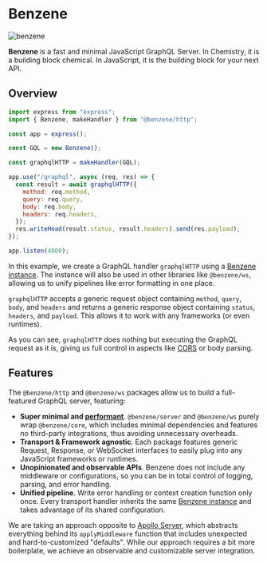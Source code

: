 # Benzene

![benzene](/og.png)

**Benzene** is a fast and minimal JavaScript GraphQL Server. In Chemistry, it is a building block chemical. In JavaScript, it is the building block for your next API.

## Overview

```js
import express from "express";
import { Benzene, makeHandler } from "@benzene/http";

const app = express();

const GQL = new Benzene();

const graphqlHTTP = makeHandler(GQL);

app.use("/graphql", async (req, res) => {
  const result = await graphqlHTTP({
    method: req.method,
    query: req.query,
    body: req.body,
    headers: req.headers,
  });
  res.writeHead(result.status, result.headers).send(res.payload);
});

app.listen(4000);
```

In this example, we create a GraphQL handler `graphqlHTTP` using a [Benzene instance](/reference/benzene). The instance will also be used in other libraries like `@benzene/ws`, allowing us to unify pipelines like error formatting in one place.

`graphqlHTTP` accepts a generic request object containing `method`, `query`, `body`, and `headers` and returns a generic response object containing `status`, `headers`, and `payload`. This allows it to work with any frameworks (or even runtimes).

As you can see, `graphqlHTTP` does nothing but executing the GraphQL request as it is, giving us full control in aspects like [CORS](https://developer.mozilla.org/en-US/docs/Web/HTTP/CORS) or body parsing.

## Features

The `@benzene/http` and `@benzene/ws` packages allow us to build a full-featured GraphQL server, featuring:

- **Super minimal and [performant](/benchmarks)**. `@benzene/server` and `@benzene/ws` purely wrap `@benzene/core`, which includes minimal dependencies and features no third-party integrations, thus avoiding unnecessary overheads.
- **Transport & Framework agnostic**. Each package features generic Request, Response, or WebSocket interfaces to easily plug into any JavaScript frameworks or runtimes.
- **Unopinionated and observable APIs**. Benzene does not include any middleware or configurations, so you can be in total control of logging, parsing, and error handling.
- **Unified pipeline**. Write error handling or context creation function only once. Every transport handler inherits the same [Benzene instance](/reference/benzene) and takes advantage of its shared configuration.

We are taking an approach opposite to [Apollo Server](https://github.com/apollographql/apollo-server), which abstracts everything behind its `applyMiddleware` function that includes unexpected and hard-to-customized "defaults".
While our approach requires a bit more boilerplate, we achieve an observable and customizable server integration.
